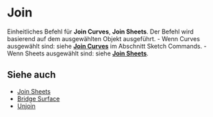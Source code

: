 
# Join

<Reference shortcut="J" command="Join" button="" />

Einheitliches Befehl für **Join Curves**, **Join Sheets**. Der Befehl wird basierend auf dem ausgewählten Objekt ausgeführt.
    - Wenn Curves ausgewählt sind: siehe [**Join Curves**](../sketch/join-Curves) im Abschnitt Sketch Commands.
    - Wenn Sheets ausgewählt sind: siehe [**Join Sheets**](./join-sheets).

## Siehe auch
- [Join Sheets](./join-sheets)
- [Bridge Surface](./bridge-surface)
- [Unjoin](./unjoin)

